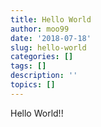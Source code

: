 ```yaml
---
title: Hello World
author: moo99
date: '2018-07-18'
slug: hello-world
categories: []
tags: []
description: ''
topics: []
---
```


Hello World!!